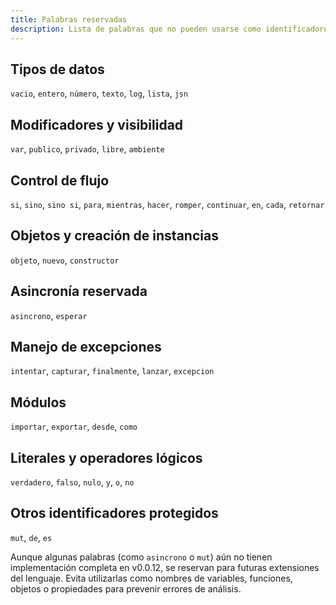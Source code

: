 ```yaml
---
title: Palabras reservadas
description: Lista de palabras que no pueden usarse como identificadores en Lenguaje Quetzal.
---
```


## Tipos de datos

`vacio`, `entero`, `número`, `texto`, `log`, `lista`, `jsn`

## Modificadores y visibilidad

`var`, `publico`, `privado`, `libre`, `ambiente`

## Control de flujo

`si`, `sino`, `sino si`, `para`, `mientras`, `hacer`, `romper`, `continuar`, `en`, `cada`, `retornar`

## Objetos y creación de instancias

`objeto`, `nuevo`, `constructor`

## Asincronía reservada

`asincrono`, `esperar`

## Manejo de excepciones

`intentar`, `capturar`, `finalmente`, `lanzar`, `excepcion`

## Módulos

`importar`, `exportar`, `desde`, `como`

## Literales y operadores lógicos

`verdadero`, `falso`, `nulo`, `y`, `o`, `no`

## Otros identificadores protegidos

`mut`, `de`, `es`

Aunque algunas palabras (como `asincrono` o `mut`) aún no tienen implementación completa en v0.0.12, se reservan para futuras extensiones del lenguaje. Evita utilizarlas como nombres de variables, funciones, objetos o propiedades para prevenir errores de análisis.
